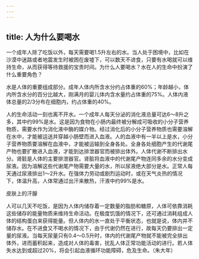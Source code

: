 ```yaml
---
---
---
```

title: 人为什么要喝水
---




一个成年人除了吃饭以外，每天需要喝1.5升左右的水。当人处于困境中，比如在沙漠中迷路或者地震发生时被困在废墟下，可以数天不进食，只要有水喝就可以维持生命，从而获得等待救援的宝贵时间。为什么人要喝水？水在人的生命中扮演了什么重要角色？

水是人体的重要组成部分。成年人体内所含水分约占体重的60%；年龄越小，体内所含水分的百分比越大，刚满月的婴儿体内含水量约占体重的75%。人体内液体总量的2/3分布在细胞内，约占体重的40%。



人的生命活动一刻也离不开水。一个成年人每天分泌的消化液总量可达6～8升之多，其中约99%是水。这是因为食物在小肠内最终被分解成可吸收的小分子营养物质，需要水作为消化液中酶的媒介物。经过消化后的小分子营养物质也需要溶解在水中，才能被运送并穿越小肠壁而进入血液。人的血液中有一半以上是水，小分子营养物质要溶解在血液中，才能被运输到全身各处。全身各处细胞产生的代谢尾产物也要扩散进入血液，才能到达排泄器官而被排出体外。人体代谢不断排出水分。肾脏是人体的主要排泄器官。肾脏将血液中的代谢尾产物连同多余的水分变成尿液。因为溶解这些代谢尾产物需要大量的水，所以尿液绝大部分是水。正常人每天通过尿液排出1～2升水。在强体力劳动或剧烈运动时，或在天气炎热的情况下，体温升高，人体常通过出汗来散热，汗液中约99%是水。

皮肤上的汗腺



人可以几天不吃饭，是因为人体内储存着一定数量的脂肪和糖原，人体可依靠消耗这些储存的能量物质来维持生命活动。在极度饥饿的情况下，还可通过消耗组成人体的结构蛋白来获得能量。但人体内的水一直处于平衡状态，也就是说，体内并不储存水。在不进食又不喝水的情况下，由于代谢仍然在进行，故每天仍要排出一定量的尿液。当每天尿量只有0.4～0.5升时，体内的代谢尾产物就不能被完全排出体外，进而蓄积起来，造成对人体的毒害，扰乱人体正常功能活动的进行。若人体失水达到或超过20%，将会引起血液循环功能障碍，危及生命。（朱大年）